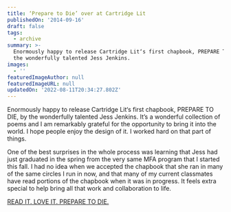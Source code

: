 ```yaml
---
title: ‘Prepare to Die’ over at Cartridge Lit
publishedOn: '2014-09-16'
draft: false
tags:
  - archive
summary: >-
  Enormously happy to release Cartridge Lit‘s first chapbook, PREPARE TO DIE, by
  the wonderfully talented Jess Jenkins.
images:
  - ''
featuredImageAuthor: null
featuredImageURL: null
updatedOn: '2022-08-11T20:34:27.802Z'
---
```


Enormously happy to release Cartridge Lit‘s first chapbook, PREPARE TO DIE, by the wonderfully talented Jess Jenkins.
It’s a wonderful collection of poems and I am remarkably grateful for the opportunity to bring it into the world. I hope
people enjoy the design of it. I worked hard on that part of things.

One of the best surprises in the whole process was learning that Jess had just graduated in the spring from the very
same MFA program that I started this fall. I had no idea when we accepted the chapbook that she ran in many of the same
circles I run in now, and that many of my current classmates have read portions of the chapbook when it was in progress.
It feels extra special to help bring all that work and collaboration to life.

[READ IT. LOVE IT. PREPARE TO DIE.](http://cartridgelit.com/prepare-to-die)
